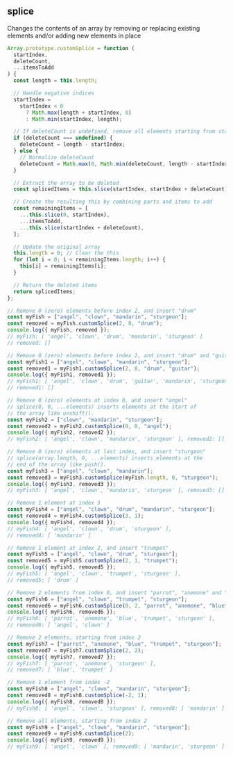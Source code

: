 
## splice

Changes the contents of an array by removing or replacing
existing elements and/or adding new elements in place

```js
Array.prototype.customSplice = function (
  startIndex,
  deleteCount,
  ...itemsToAdd
) {
  const length = this.length;

  // Handle negative indices
  startIndex =
    startIndex < 0
      ? Math.max(length + startIndex, 0)
      : Math.min(startIndex, length);

  // If deleteCount is undefined, remove all elements starting from startIndex
  if (deleteCount === undefined) {
    deleteCount = length - startIndex;
  } else {
    // Normalize deleteCount
    deleteCount = Math.max(0, Math.min(deleteCount, length - startIndex));
  }

  // Extract the array to be deleted
  const splicedItems = this.slice(startIndex, startIndex + deleteCount);

  // Create the resulting this by combining parts and items to add
  const remainingItems = [
    ...this.slice(0, startIndex),
    ...itemsToAdd,
    ...this.slice(startIndex + deleteCount),
  ];

  // Update the original array
  this.length = 0; // Clear the this
  for (let i = 0; i < remainingItems.length; i++) {
    this[i] = remainingItems[i];
  }

  // Return the deleted items
  return splicedItems;
};

// Remove 0 (zero) elements before index 2, and insert "drum"
const myFish = ["angel", "clown", "mandarin", "sturgeon"];
const removed = myFish.customSplice(2, 0, "drum");
console.log({ myFish, removed });
// myFish: [ 'angel', 'clown', 'drum', 'mandarin', 'sturgeon' ]
// removed: []

// Remove 0 (zero) elements before index 2, and insert "drum" and "guitar"
const myFish1 = ["angel", "clown", "mandarin", "sturgeon"];
const removed1 = myFish1.customSplice(2, 0, "drum", "guitar");
console.log({ myFish1, removed1 });
// myFish1: [ 'angel', 'clown', 'drum', 'guitar', 'mandarin', 'sturgeon' ],
// removed1: []

// Remove 0 (zero) elements at index 0, and insert "angel"
// splice(0, 0, ...elements) inserts elements at the start of
// the array like unshift().
const myFish2 = ["clown", "mandarin", "sturgeon"];
const removed2 = myFish2.customSplice(0, 0, "angel");
console.log({ myFish2, removed2 });
// myFish2: [ 'angel', 'clown', 'mandarin', 'sturgeon' ], removed2: []

// Remove 0 (zero) elements at last index, and insert "sturgeon"
// splice(array.length, 0, ...elements) inserts elements at the
// end of the array like push().
const myFish3 = ["angel", "clown", "mandarin"];
const removed3 = myFish3.customSplice(myFish.length, 0, "sturgeon");
console.log({ myFish3, removed3 });
// myFish3: [ 'angel', 'clown', 'mandarin', 'sturgeon' ], removed3: []

// Remove 1 element at index 3
const myFish4 = ["angel", "clown", "drum", "mandarin", "sturgeon"];
const removed4 = myFish4.customSplice(3, 1);
console.log({ myFish4, removed4 });
// myFish4: [ 'angel', 'clown', 'drum', 'sturgeon' ],
// removed4: [ 'mandarin' ]

// Remove 1 element at index 2, and insert "trumpet"
const myFish5 = ["angel", "clown", "drum", "sturgeon"];
const removed5 = myFish5.customSplice(2, 1, "trumpet");
console.log({ myFish5, removed5 });
// myFish5: [ 'angel', 'clown', 'trumpet', 'sturgeon' ],
// removed5: [ 'drum' ]

// Remove 2 elements from index 0, and insert "parrot", "anemone" and "blue"
const myFish6 = ["angel", "clown", "trumpet", "sturgeon"];
const removed6 = myFish6.customSplice(0, 2, "parrot", "anemone", "blue");
console.log({ myFish6, removed6 });
// myFish6: [ 'parrot', 'anemone', 'blue', 'trumpet', 'sturgeon' ],
// removed6: [ 'angel', 'clown' ]

// Remove 2 elements, starting from index 2
const myFish7 = ["parrot", "anemone", "blue", "trumpet", "sturgeon"];
const removed7 = myFish7.customSplice(2, 2);
console.log({ myFish7, removed7 });
// myFish7: [ 'parrot', 'anemone', 'sturgeon' ],
// removed7: [ 'blue', 'trumpet' ]

// Remove 1 element from index -2
const myFish8 = ["angel", "clown", "mandarin", "sturgeon"];
const removed8 = myFish8.customSplice(-2, 1);
console.log({ myFish8, removed8 });
// myFish8: [ 'angel', 'clown', 'sturgeon' ], removed8: [ 'mandarin' ]

// Remove all elements, starting from index 2
const myFish9 = ["angel", "clown", "mandarin", "sturgeon"];
const removed9 = myFish9.customSplice(2);
console.log({ myFish9, removed9 });
// myFish9: [ 'angel', 'clown' ], removed9: [ 'mandarin', 'sturgeon' ]
```
